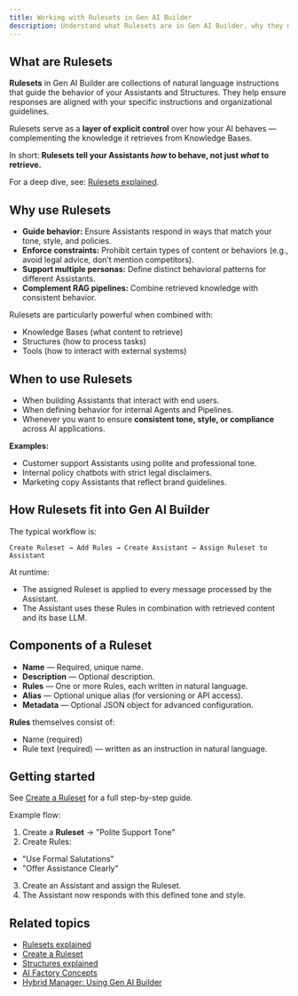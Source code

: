 ```yaml
---
title: Working with Rulesets in Gen AI Builder
description: Understand what Rulesets are in Gen AI Builder, why they matter, and how they guide the behavior of Assistants and Structures.
---
```


## What are Rulesets

**Rulesets** in Gen AI Builder are collections of natural language instructions that guide the behavior of your Assistants and Structures.
They help ensure responses are aligned with your specific instructions and organizational guidelines.

Rulesets serve as a **layer of explicit control** over how your AI behaves — complementing the knowledge it retrieves from Knowledge Bases.

In short:
**Rulesets tell your Assistants *how* to behave, not just *what* to retrieve.**

For a deep dive, see: [Rulesets explained](../../../learn/explained/rulesets-explained).

## Why use Rulesets

- **Guide behavior:** Ensure Assistants respond in ways that match your tone, style, and policies.
- **Enforce constraints:** Prohibit certain types of content or behaviors (e.g., avoid legal advice, don’t mention competitors).
- **Support multiple personas:** Define distinct behavioral patterns for different Assistants.
- **Complement RAG pipelines:** Combine retrieved knowledge with consistent behavior.

Rulesets are particularly powerful when combined with:

- Knowledge Bases (what content to retrieve)
- Structures (how to process tasks)
- Tools (how to interact with external systems)

## When to use Rulesets

- When building Assistants that interact with end users.
- When defining behavior for internal Agents and Pipelines.
- Whenever you want to ensure **consistent tone, style, or compliance** across AI applications.

**Examples:**

- Customer support Assistants using polite and professional tone.
- Internal policy chatbots with strict legal disclaimers.
- Marketing copy Assistants that reflect brand guidelines.

## How Rulesets fit into Gen AI Builder

The typical workflow is:

```Create Ruleset → Add Rules → Create Assistant → Assign Ruleset to Assistant```


At runtime:

- The assigned Ruleset is applied to every message processed by the Assistant.
- The Assistant uses these Rules in combination with retrieved content and its base LLM.

## Components of a Ruleset

- **Name** — Required, unique name.
- **Description** — Optional description.
- **Rules** — One or more Rules, each written in natural language.
- **Alias** — Optional unique alias (for versioning or API access).
- **Metadata** — Optional JSON object for advanced configuration.

**Rules** themselves consist of:

- Name (required)
- Rule text (required) — written as an instruction in natural language.

## Getting started

See [Create a Ruleset](../../../how-to/gen-ai/create-ruleset) for a full step-by-step guide.

Example flow:

1. Create a **Ruleset** → "Polite Support Tone"
2. Create Rules:
- "Use Formal Salutations"
- "Offer Assistance Clearly"
3. Create an Assistant and assign the Ruleset.
4. The Assistant now responds with this defined tone and style.

## Related topics

- [Rulesets explained](../../../learn/explained/rulesets-explained)
- [Create a Ruleset](../../../how-to/gen-ai/create-ruleset)
- [Structures explained](../../../learn/explained/structures)
- [AI Factory Concepts](../../../learn/explained/ai-factory-concepts)
- [Hybrid Manager: Using Gen AI Builder](../../../../hybrid-manager/ai-factory/gen-ai/builder)
